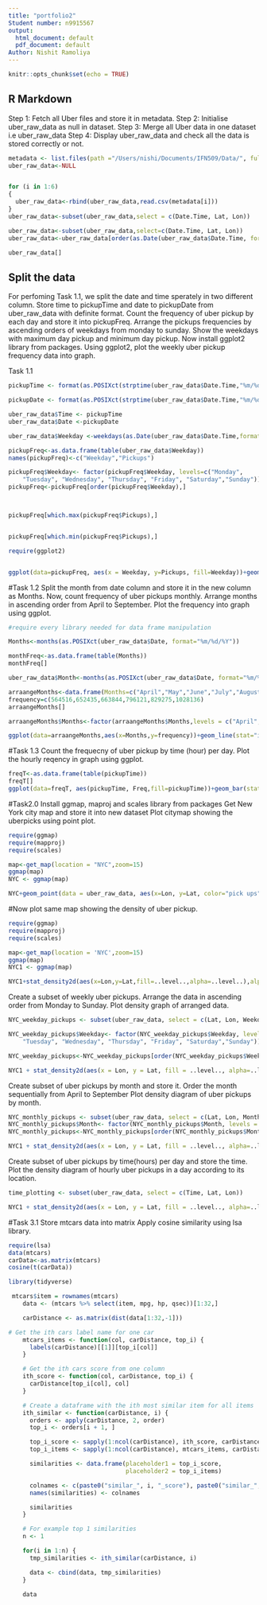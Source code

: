 ---
title: "portfolio2"
Student number: n9915567
output:
  html_document: default
  pdf_document: default
Author: Nishit Ramoliya
---

```{r setup, include=FALSE}
knitr::opts_chunk$set(echo = TRUE)
```

## R Markdown

Step 1: Fetch all Uber files and store it in metadata.
Step 2: Initialise uber_raw_data as null in dataset.
Step 3: Merge all Uber data in one dataset i.e uber_raw_data
Step 4: Display uber_raw_data and check all the data is stored correctly or not.

```{r Task1.0}
metadata <- list.files(path ="/Users/nishi/Documents/IFN509/Data/", full.names = T)
uber_raw_data<-NULL


for (i in 1:6)
{
  uber_raw_data<-rbind(uber_raw_data,read.csv(metadata[i]))
}
uber_raw_data<-subset(uber_raw_data,select = c(Date.Time, Lat, Lon))

uber_raw_data<-subset(uber_raw_data,select=c(Date.Time, Lat, Lon))
uber_raw_data<-uber_raw_data[order(as.Date(uber_raw_data$Date.Time, format="%m/%d%Y")),]

uber_raw_data[]
```

## Split the data
For perfoming Task 1.1, we split the date and time sperately in two different column.
Store time to pickupTime and date to pickupDate from uber_raw_data with definite format.
Count the frequency of uber pickup by each day and store it into pickupFreq.
Arrange the pickups frequencies by ascending orders of weekdays from monday to sunday.
Show the weekdays with maximum day pickup and minimum day pickup.
Now install ggplot2 library from packages.
Using ggplot2, plot the weekly uber pickup frequency data into graph.

Task 1.1
```{r Task 1.1}
pickupTime <- format(as.POSIXct(strptime(uber_raw_data$Date.Time,"%m/%d/%Y %H:%M:%S",tz="")), format="%H")

pickupDate <- format(as.POSIXct(strptime(uber_raw_data$Date.Time,"%m/%d/%Y %H:%M:%S",tz="")), format="%m/%d/%Y")

uber_raw_data$Time <- pickupTime
uber_raw_data$Date <-pickupDate

uber_raw_data$Weekday <-weekdays(as.Date(uber_raw_data$Date.Time,format="%m/%d/%Y"))

pickupFreq<-as.data.frame(table(uber_raw_data$Weekday))
names(pickupFreq)<-c("Weekday","Pickups")

pickupFreq$Weekday<- factor(pickupFreq$Weekday, levels=c("Monday",
    "Tuesday", "Wednesday", "Thursday", "Friday", "Saturday","Sunday"))
pickupFreq<-pickupFreq[order(pickupFreq$Weekday),]



pickupFreq[which.max(pickupFreq$Pickups),]


pickupFreq[which.min(pickupFreq$Pickups),]

require(ggplot2)


ggplot(data=pickupFreq, aes(x = Weekday, y=Pickups, fill=Weekday))+geom_bar(stat = "identity")+ggtitle(label = "Weekday Pickup Comparison")+theme_minimal()+theme(plot.title = element_text(hjust = 0.5, lineheight = 0.8, face = "bold"))+xlab("Weekdays")+ylab("Number of Pickups")

```


#Task 1.2
Split the month from date column and store it in the new column as Months.
Now, count frequency of uber pickups monthly.
Arrange months in ascending order from April to September.
Plot the frequency into graph using ggplot.

```{r Task 1.2}
#require every library needed for data frame manipulation

Months<-months(as.POSIXct(uber_raw_data$Date, format="%m/%d/%Y"))

monthFreq<-as.data.frame(table(Months))
monthFreq[]

uber_raw_data$Month<-months(as.POSIXct(uber_raw_data$Date, format="%m/%d/%Y"))

arraangeMonths<-data.frame(Months=c("April","May","June","July","August","September"))
frequency=c(564516,652435,663844,796121,829275,1028136)
arraangeMonths[]

arraangeMonths$Months<-factor(arraangeMonths$Months,levels = c("April","May","June","July","August","September"))

ggplot(data=arraangeMonths,aes(x=Months,y=frequency))+geom_line(stat="identity",color="blue",size=2.0, group="month")+ggtitle(label="Monthly uber pick-up Trend")+xlab("Months")+ylab("Frequency")+theme(plot.title=element_text(face="italic",hjust=0.5,lineheight=1.0))

```

#Task 1.3
Count the frequecny of uber pickup by time (hour) per day.
Plot the hourly reqency in graph using ggplot.
```{r Task 1.3}
freqT<-as.data.frame(table(pickupTime))
freqT[]
ggplot(data=freqT, aes(pickupTime, Freq,fill=pickupTime))+geom_bar(stat = "identity")+ggtitle(label = "Trend Over Time of the Day")+xlab("Hour")+ylab("Number of Pickups")+theme(plot.title = element_text(hjust=0.5, lineheight = 1.8, face = "bold"))
```

#Task2.0
Install ggmap, maproj and scales library from packages
Get New York city map and store it into new dataset
Plot citymap showing the uberpicks using point plot.

```{r Task 2.0}
require(ggmap)
require(mapproj)
require(scales)

map<-get_map(location = "NYC",zoom=15)
ggmap(map)
NYC <- ggmap(map)

NYC+geom_point(data = uber_raw_data, aes(x=Lon, y=Lat, color="pick ups"),alpha =0.03)+labs(x="Longitude",y="Latitude",Title="Uber Pickups in New York")
```

#Now plot same map showing the density of uber pickup.

```{r Task 2 continue}
require(ggmap)
require(mapproj)
require(scales)

map<-get_map(location = 'NYC',zoom=15)
ggmap(map)
NYC1 <- ggmap(map)

NYC1+stat_density2d(aes(x=Lon,y=Lat,fill=..level..,alpha=..level..),alpha=0.03,bins=30,size=3,geom="polygon",data=uber_raw_data)+labs(x="Longitude", y="Latitude")+ theme(plot.title = element_text(face = "italic",hjust = 0.5,lineheight = 1.0))
```
   

Create a subset of weekly uber pickups.
Arrange the data in ascending order from Monday to Sunday.
Plot density graph of arranged data.


```{r Task 2.1}
NYC_weekday_pickups <- subset(uber_raw_data, select = c(Lat, Lon, Weekday))

NYC_weekday_pickups$Weekday<- factor(NYC_weekday_pickups$Weekday, levels=c("Monday",
    "Tuesday", "Wednesday", "Thursday", "Friday", "Saturday","Sunday"))

NYC_weekday_pickups<-NYC_weekday_pickups[order(NYC_weekday_pickups$Weekday),]

NYC1 + stat_density2d(aes(x = Lon, y = Lat, fill = ..level.., alpha=..level..), size = 8, bins = 30, alpha=0.5, data = NYC_weekday_pickups, geom = "polygon")+scale_fill_gradient(low="green", high = "red")+facet_wrap(~Weekday)
```

Create subset of uber pickups by month and store it.
Order the month sequentially from April to September
Plot density diagram of uber pickups by month.

```{r Task 2.2}
NYC_monthly_pickups <- subset(uber_raw_data, select = c(Lat, Lon, Month))
NYC_monthly_pickups$Month<- factor(NYC_monthly_pickups$Month, levels = c("April", "May", "June", "July","August","September"))
NYC_monthly_pickups<-NYC_monthly_pickups[order(NYC_monthly_pickups$Month),]

NYC1 + stat_density2d(aes(x = Lon, y = Lat, fill = ..level.., alpha=..level..), size = 8, bins = 30, alpha=0.5, data = NYC_monthly_pickups, geom = "polygon")+scale_fill_gradient(low="green", high = "red")+facet_wrap(~Month)

```


Create subset of uber pickups by time(hours) per day and store the time.
Plot the density diagram of hourly uber pickups in a day according to its location.

```{r Task 2.3}
time_plotting <- subset(uber_raw_data, select = c(Time, Lat, Lon))

NYC1 + stat_density2d(aes(x = Lon, y = Lat, fill = ..level.., alpha=..level..), size = 8, bins = 30, alpha=0.8, data = time_plotting, geom = "polygon")+scale_fill_gradient(low="green", high = "red")+facet_wrap(~Time)
```
#Task 3.1
Store mtcars data into matrix
Apply cosine similarity using lsa library.

```{r Task 3.1}
require(lsa)
data(mtcars)
carData<-as.matrix(mtcars)
cosine(t(carData))

```




```{r}
library(tidyverse)

 mtcars$item = rownames(mtcars)
    data <- (mtcars %>% select(item, mpg, hp, qsec))[1:32,]

    carDistance <- as.matrix(dist(data[1:32,-1]))

# Get the ith cars label name for one car
    mtcars_items <- function(col, carDistance, top_i) {
      labels(carDistance)[[1]][top_i[col]]
    }

    # Get the ith cars score from one column
    ith_score <- function(col, carDistance, top_i) {
      carDistance[top_i[col], col]
    }

    # Create a dataframe with the ith most similar item for all items
    ith_similar <- function(carDistance, i) {
      orders <- apply(carDistance, 2, order)
      top_i <- orders[i + 1, ]

      top_i_score <- sapply(1:ncol(carDistance), ith_score, carDistance, top_i)
      top_i_items <- sapply(1:ncol(carDistance), mtcars_items, carDistance, top_i)

      similarities <- data.frame(placeholder1 = top_i_score,
                                 placeholder2 = top_i_items)

      colnames <- c(paste0("similar_", i, "_score"), paste0("similar_", i))
      names(similarities) <- colnames

      similarities
    }

    # For example top 1 similarities
    n <- 1

    for(i in 1:n) {
      tmp_similarities <- ith_similar(carDistance, i)

      data <- cbind(data, tmp_similarities)
    }

    data
```




